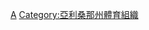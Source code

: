 {{Catnav|頁面分類|...|棒球|棒球隊|美國職棒大聯盟球隊}}
{{Catnav|頁面分類|...|美國棒球|美國職棒大聯盟|美國職棒大聯盟球隊}}

[[Category:美國職棒大聯盟球隊|A]]
[[Category:亞利桑那州體育組織|Category:亞利桑那州體育組織]]

{{catmore}}